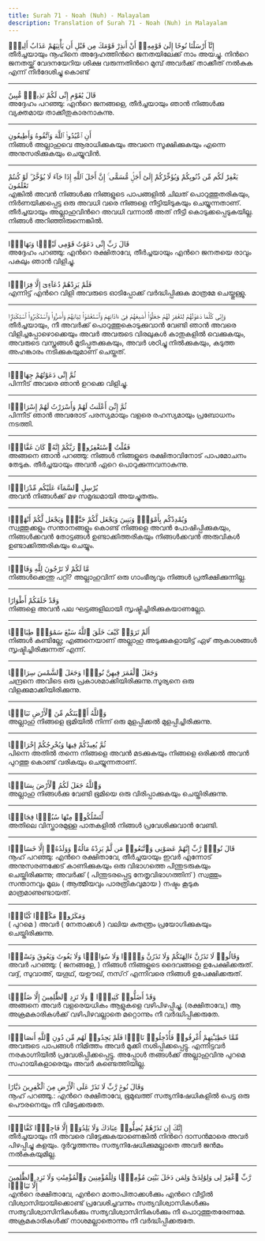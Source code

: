 ```yaml
---
title: Surah 71 - Noah (Nuh) - Malayalam
description: Translation of Surah 71 - Noah (Nuh) in Malayalam
---
```





<Aside type="quran" title="1">
إِنَّآ أَرْسَلْنَا نُوحًا إِلَىٰ قَوْمِهِۦٓ أَنْ أَنذِرْ قَوْمَكَ مِن قَبْلِ أَن يَأْتِيَهُمْ عَذَابٌ أَلِيمٌۭ
</Aside>

<Aside type="reference" title="1">
തീര്‍ച്ചയായും നൂഹിനെ അദ്ദേഹത്തിന്‍റെ ജനതയിലേക്ക്‌ നാം അയച്ചു. നിന്‍റെ ജനതയ്ക്ക്‌ വേദനയേറിയ ശിക്ഷ വരുന്നതിന്‍റെ മുമ്പ്‌ അവര്‍ക്ക്‌ താക്കീത്‌ നല്‍കുക എന്ന്‌ നിര്‍ദേശിച്ചു കൊണ്ട്‌
</Aside>

---

<Aside type="quran" title="2">
قَالَ يَٰقَوْمِ إِنِّى لَكُمْ نَذِيرٌۭ مُّبِينٌ
</Aside>

<Aside type="reference" title="2">
അദ്ദേഹം പറഞ്ഞു: എന്‍റെ ജനങ്ങളെ, തീര്‍ച്ചയായും ഞാന്‍ നിങ്ങള്‍ക്കു വ്യക്തമായ താക്കീതുകാരനാകുന്നു.
</Aside>

---

<Aside type="quran" title="3">
أَنِ ٱعْبُدُوا۟ ٱللَّهَ وَٱتَّقُوهُ وَأَطِيعُونِ
</Aside>

<Aside type="reference" title="3">
നിങ്ങള്‍ അല്ലാഹുവെ ആരാധിക്കുകയും അവനെ സൂക്ഷിക്കുകയും എന്നെ അനുസരിക്കുകയും ചെയ്യുവിന്‍.
</Aside>

---

<Aside type="quran" title="4">
يَغْفِرْ لَكُم مِّن ذُنُوبِكُمْ وَيُؤَخِّرْكُمْ إِلَىٰٓ أَجَلٍۢ مُّسَمًّى ۚ إِنَّ أَجَلَ ٱللَّهِ إِذَا جَآءَ لَا يُؤَخَّرُ ۖ لَوْ كُنتُمْ تَعْلَمُونَ
</Aside>

<Aside type="reference" title="4">
എങ്കില്‍ അവന്‍ നിങ്ങള്‍ക്കു നിങ്ങളുടെ പാപങ്ങളില്‍ ചിലത്‌ പൊറുത്തുതരികയും, നിര്‍ണയിക്കപ്പെട്ട ഒരു അവധി വരെ നിങ്ങളെ നീട്ടിയിടുകയും ചെയ്യുന്നതാണ്‌. തീര്‍ച്ചയായും അല്ലാഹുവിന്‍റെ അവധി വന്നാല്‍ അത്‌ നീട്ടി കൊടുക്കപ്പെടുകയില്ല. നിങ്ങള്‍ അറിഞ്ഞിരുന്നെങ്കില്‍.
</Aside>

---

<Aside type="quran" title="5">
قَالَ رَبِّ إِنِّى دَعَوْتُ قَوْمِى لَيْلًۭا وَنَهَارًۭا
</Aside>

<Aside type="reference" title="5">
അദ്ദേഹം പറഞ്ഞു: എന്‍റെ രക്ഷിതാവേ, തീര്‍ച്ചയായും എന്‍റെ ജനതയെ രാവും പകലും ഞാന്‍ വിളിച്ചു.
</Aside>

---

<Aside type="quran" title="6">
فَلَمْ يَزِدْهُمْ دُعَآءِىٓ إِلَّا فِرَارًۭا
</Aside>

<Aside type="reference" title="6">
എന്നിട്ട്‌ എന്‍റെ വിളി അവരുടെ ഓടിപ്പോക്ക്‌ വര്‍ദ്ധിപ്പിക്കുക മാത്രമേ ചെയ്തുള്ളു.
</Aside>

---

<Aside type="quran" title="7">
وَإِنِّى كُلَّمَا دَعَوْتُهُمْ لِتَغْفِرَ لَهُمْ جَعَلُوٓا۟ أَصَٰبِعَهُمْ فِىٓ ءَاذَانِهِمْ وَٱسْتَغْشَوْا۟ ثِيَابَهُمْ وَأَصَرُّوا۟ وَٱسْتَكْبَرُوا۟ ٱسْتِكْبَارًۭا
</Aside>

<Aside type="reference" title="7">
തീര്‍ച്ചയായും, നീ അവര്‍ക്ക്‌ പൊറുത്തുകൊടുക്കുവാന്‍ വേണ്ടി ഞാന്‍ അവരെ വിളിച്ചപ്പോഴൊക്കെയും അവര്‍ അവരുടെ വിരലുകള്‍ കാതുകളില്‍ വെക്കുകയും, അവരുടെ വസ്ത്രങ്ങള്‍ മൂടിപ്പുതക്കുകയും, അവര്‍ ശഠിച്ചു നില്‍ക്കുകയും, കടുത്ത അഹങ്കാരം നടിക്കുകയുമാണ്‌ ചെയ്തത്‌.
</Aside>

---

<Aside type="quran" title="8">
ثُمَّ إِنِّى دَعَوْتُهُمْ جِهَارًۭا
</Aside>

<Aside type="reference" title="8">
പിന്നീട്‌ അവരെ ഞാന്‍ ഉറക്കെ വിളിച്ചു.
</Aside>

---

<Aside type="quran" title="9">
ثُمَّ إِنِّىٓ أَعْلَنتُ لَهُمْ وَأَسْرَرْتُ لَهُمْ إِسْرَارًۭا
</Aside>

<Aside type="reference" title="9">
പിന്നീട്‌ ഞാന്‍ അവരോട്‌ പരസ്യമായും വളരെ രഹസ്യമായും പ്രബോധനം നടത്തി.
</Aside>

---

<Aside type="quran" title="10">
فَقُلْتُ ٱسْتَغْفِرُوا۟ رَبَّكُمْ إِنَّهُۥ كَانَ غَفَّارًۭا
</Aside>

<Aside type="reference" title="10">
അങ്ങനെ ഞാന്‍ പറഞ്ഞു: നിങ്ങള്‍ നിങ്ങളുടെ രക്ഷിതാവിനോട്‌ പാപമോചനം തേടുക. തീര്‍ച്ചയായും അവന്‍ ഏറെ പൊറുക്കുന്നവനാകുന്നു.
</Aside>

---

<Aside type="quran" title="11">
يُرْسِلِ ٱلسَّمَآءَ عَلَيْكُم مِّدْرَارًۭا
</Aside>

<Aside type="reference" title="11">
അവന്‍ നിങ്ങള്‍ക്ക്‌ മഴ സമൃദ്ധമായി അയച്ചുതരും.
</Aside>

---

<Aside type="quran" title="12">
وَيُمْدِدْكُم بِأَمْوَٰلٍۢ وَبَنِينَ وَيَجْعَل لَّكُمْ جَنَّٰتٍۢ وَيَجْعَل لَّكُمْ أَنْهَٰرًۭا
</Aside>

<Aside type="reference" title="12">
സ്വത്തുക്കളും സന്താനങ്ങളും കൊണ്ട്‌ നിങ്ങളെ അവന്‍ പോഷിപ്പിക്കുകയും, നിങ്ങള്‍ക്കവന്‍ തോട്ടങ്ങള്‍ ഉണ്ടാക്കിത്തരികയും നിങ്ങള്‍ക്കവന്‍ അരുവികള്‍ ഉണ്ടാക്കിത്തരികയും ചെയ്യും.
</Aside>

---

<Aside type="quran" title="13">
مَّا لَكُمْ لَا تَرْجُونَ لِلَّهِ وَقَارًۭا
</Aside>

<Aside type="reference" title="13">
നിങ്ങള്‍ക്കെന്തു പറ്റി? അല്ലാഹുവിന്‌ ഒരു ഗാംഭീര്യവും നിങ്ങള്‍ പ്രതീക്ഷിക്കുന്നില്ല.
</Aside>

---

<Aside type="quran" title="14">
وَقَدْ خَلَقَكُمْ أَطْوَارًا
</Aside>

<Aside type="reference" title="14">
നിങ്ങളെ അവന്‍ പല ഘട്ടങ്ങളിലായി സൃഷ്ടിച്ചിരിക്കുകയാണല്ലോ.
</Aside>

---

<Aside type="quran" title="15">
أَلَمْ تَرَوْا۟ كَيْفَ خَلَقَ ٱللَّهُ سَبْعَ سَمَٰوَٰتٍۢ طِبَاقًۭا
</Aside>

<Aside type="reference" title="15">
നിങ്ങള്‍ കണ്ടില്ലേ; എങ്ങനെയാണ്‌ അല്ലാഹു അടുക്കുകളായിട്ട്‌ ഏഴ്‌ ആകാശങ്ങള്‍ സൃഷ്ടിച്ചിരിക്കുന്നത്‌ എന്ന്‌.
</Aside>

---

<Aside type="quran" title="16">
وَجَعَلَ ٱلْقَمَرَ فِيهِنَّ نُورًۭا وَجَعَلَ ٱلشَّمْسَ سِرَاجًۭا
</Aside>

<Aside type="reference" title="16">
ചന്ദ്രനെ അവിടെ ഒരു പ്രകാശമാക്കിയിരിക്കുന്നു.സൂര്യനെ ഒരു വിളക്കുമാക്കിയിരിക്കുന്നു.
</Aside>

---

<Aside type="quran" title="17">
وَٱللَّهُ أَنۢبَتَكُم مِّنَ ٱلْأَرْضِ نَبَاتًۭا
</Aside>

<Aside type="reference" title="17">
അല്ലാഹു നിങ്ങളെ ഭൂമിയില്‍ നിന്ന്‌ ഒരു മുളപ്പിക്കല്‍ മുളപ്പിച്ചിരിക്കുന്നു.
</Aside>

---

<Aside type="quran" title="18">
ثُمَّ يُعِيدُكُمْ فِيهَا وَيُخْرِجُكُمْ إِخْرَاجًۭا
</Aside>

<Aside type="reference" title="18">
പിന്നെ അതില്‍ തന്നെ നിങ്ങളെ അവന്‍ മടക്കുകയും നിങ്ങളെ ഒരിക്കല്‍ അവന്‍ പുറത്തു കൊണ്ട്‌ വരികയും ചെയ്യുന്നതാണ്‌.
</Aside>

---

<Aside type="quran" title="19">
وَٱللَّهُ جَعَلَ لَكُمُ ٱلْأَرْضَ بِسَاطًۭا
</Aside>

<Aside type="reference" title="19">
അല്ലാഹു നിങ്ങള്‍ക്കു വേണ്ടി ഭൂമിയെ ഒരു വിരിപ്പാക്കുകയും ചെയ്തിരിക്കുന്നു.
</Aside>

---

<Aside type="quran" title="20">
لِّتَسْلُكُوا۟ مِنْهَا سُبُلًۭا فِجَاجًۭا
</Aside>

<Aside type="reference" title="20">
അതിലെ വിസ്താരമുള്ള പാതകളില്‍ നിങ്ങള്‍ പ്രവേശിക്കുവാന്‍ വേണ്ടി.
</Aside>

---

<Aside type="quran" title="21">
قَالَ نُوحٌۭ رَّبِّ إِنَّهُمْ عَصَوْنِى وَٱتَّبَعُوا۟ مَن لَّمْ يَزِدْهُ مَالُهُۥ وَوَلَدُهُۥٓ إِلَّا خَسَارًۭا
</Aside>

<Aside type="reference" title="21">
നൂഹ്‌ പറഞ്ഞു: എന്‍റെ രക്ഷിതാവേ, തീര്‍ച്ചയായും ഇവര്‍ എന്നോട്‌ അനുസരണക്കേട്‌ കാണിക്കുകയും ഒരു വിഭാഗത്തെ പിന്തുടരുകയും ചെയ്തിരിക്കുന്നു; അവര്‍ക്ക്‌ ( പിന്തുടരപ്പെട്ട നേതൃവിഭാഗത്തിന്‌ ) സ്വത്തും സന്താനവും മൂലം ( ആത്മീയവും പാരത്രികവുമായ ) നഷ്ടം കൂടുക മാത്രമാണുണ്ടായത്‌.
</Aside>

---

<Aside type="quran" title="22">
وَمَكَرُوا۟ مَكْرًۭا كُبَّارًۭا
</Aside>

<Aside type="reference" title="22">
( പുറമെ ) അവര്‍ ( നേതാക്കള്‍ ) വലിയ കുതന്ത്രം പ്രയോഗിക്കുകയും ചെയ്തിരിക്കുന്നു.
</Aside>

---

<Aside type="quran" title="23">
وَقَالُوا۟ لَا تَذَرُنَّ ءَالِهَتَكُمْ وَلَا تَذَرُنَّ وَدًّۭا وَلَا سُوَاعًۭا وَلَا يَغُوثَ وَيَعُوقَ وَنَسْرًۭا
</Aside>

<Aside type="reference" title="23">
അവര്‍ പറഞ്ഞു: ( ജനങ്ങളേ, ) നിങ്ങള്‍ നിങ്ങളുടെ ദൈവങ്ങളെ ഉപേക്ഷിക്കരുത്‌. വദ്ദ്‌, സുവാഅ്‌, യഗൂഥ്‌, യഊഖ്‌, നസ്‌റ്‌ എന്നിവരെ നിങ്ങള്‍ ഉപേക്ഷിക്കരുത്‌.
</Aside>

---

<Aside type="quran" title="24">
وَقَدْ أَضَلُّوا۟ كَثِيرًۭا ۖ وَلَا تَزِدِ ٱلظَّٰلِمِينَ إِلَّا ضَلَٰلًۭا
</Aside>

<Aside type="reference" title="24">
അങ്ങനെ അവര്‍ വളരെയധികം ആളുകളെ വഴിപിഴപ്പിച്ചു. (രക്ഷിതാവേ,) ആ അക്രമകാരികള്‍ക്ക്‌ വഴിപിഴവല്ലാതെ മറ്റൊന്നും നീ വര്‍ദ്ധിപ്പിക്കരുതേ.
</Aside>

---

<Aside type="quran" title="25">
مِّمَّا خَطِيٓـَٰٔتِهِمْ أُغْرِقُوا۟ فَأُدْخِلُوا۟ نَارًۭا فَلَمْ يَجِدُوا۟ لَهُم مِّن دُونِ ٱللَّهِ أَنصَارًۭا
</Aside>

<Aside type="reference" title="25">
അവരുടെ പാപങ്ങള്‍ നിമിത്തം അവര്‍ മുക്കി നശിപ്പിക്കപ്പെട്ടു. എന്നിട്ടവര്‍ നരകാഗ്നിയില്‍ പ്രവേശിപ്പിക്കപ്പെട്ടു. അപ്പോള്‍ തങ്ങള്‍ക്ക്‌ അല്ലാഹുവിനു പുറമെ സഹായികളാരെയും അവര്‍ കണ്ടെത്തിയില്ല.
</Aside>

---

<Aside type="quran" title="26">
وَقَالَ نُوحٌۭ رَّبِّ لَا تَذَرْ عَلَى ٱلْأَرْضِ مِنَ ٱلْكَٰفِرِينَ دَيَّارًا
</Aside>

<Aside type="reference" title="26">
നൂഹ്‌ പറഞ്ഞു.: എന്‍റെ രക്ഷിതാവേ, ഭൂമുഖത്ത്‌ സത്യനിഷേധികളില്‍ പെട്ട ഒരു പൌരനെയും നീ വിട്ടേക്കരുതേ.
</Aside>

---

<Aside type="quran" title="27">
إِنَّكَ إِن تَذَرْهُمْ يُضِلُّوا۟ عِبَادَكَ وَلَا يَلِدُوٓا۟ إِلَّا فَاجِرًۭا كَفَّارًۭا
</Aside>

<Aside type="reference" title="27">
തീര്‍ച്ചയായും നീ അവരെ വിട്ടേക്കുകയാണെങ്കില്‍ നിന്‍റെ ദാസന്‍മാരെ അവര്‍ പിഴപ്പിച്ചു കളയും. ദുര്‍വൃത്തന്നും സത്യനിഷേധിക്കുമല്ലാതെ അവര്‍ ജന്‍മം നല്‍കുകയുമില്ല.
</Aside>

---

<Aside type="quran" title="28">
رَّبِّ ٱغْفِرْ لِى وَلِوَٰلِدَىَّ وَلِمَن دَخَلَ بَيْتِىَ مُؤْمِنًۭا وَلِلْمُؤْمِنِينَ وَٱلْمُؤْمِنَٰتِ وَلَا تَزِدِ ٱلظَّٰلِمِينَ إِلَّا تَبَارًۢا
</Aside>

<Aside type="reference" title="28">
എന്‍റെ രക്ഷിതാവേ, എന്‍റെ മാതാപിതാക്കള്‍ക്കും എന്‍റെ വീട്ടില്‍ വിശ്വാസിയായിക്കൊണ്ട്‌ പ്രവേശിച്ചവന്നും സത്യവിശ്വാസികള്‍ക്കും സത്യവിശ്വാസിനികള്‍ക്കും സത്യവിശ്വാസിനികള്‍ക്കും നീ പൊറുത്തുതരേണമേ. അക്രമകാരികള്‍ക്ക്‌ നാശമല്ലാതൊന്നും നീ വര്‍ദ്ധിപ്പിക്കരുതേ.
</Aside>

---
